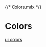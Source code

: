 {/* Colors.mdx */}


<Meta title="Colors" />

# Colors

[ui colors](https://uicolors.app/create)

<ColorPalette>
  <ColorItem
    title="primary"
    colors={{
      light: 'var(--color-primary-light)',
      default: 'var(--color-primary)',
      dark: 'var(--color-primary-dark)'
    }}
  />
  <ColorItem
    title="success"
    colors={{
      light: 'var(--color-success-light)',
      default: 'var(--color-success)',
      dark: 'var(--color-success-dark)'
    }}
  />
  <ColorItem
    title="warning"
    colors={{
      light: 'var(--color-warning-light)',
      default: 'var(--color-warning)',
      dark: 'var(--color-warning-dark)'
    }}
  />
  <ColorItem
    title="danger"
    colors={{
      light: 'var(--color-danger-light)',
      default: 'var(--color-danger)',
      dark: 'var(--color-danger-dark)'
    }}
  />
</ColorPalette>
